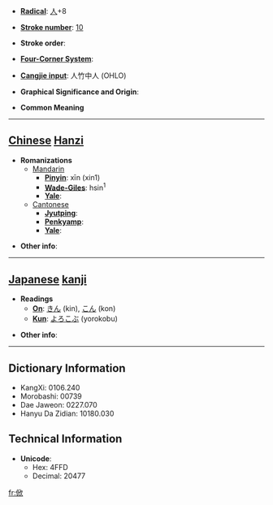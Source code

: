 * '''[[Wiktionary:Chinese radical index| Radical]]''': [[Wiktionary:Chinese radical index 人|人]]+8

* '''[[Wiktionary:Chinese total strokes index|Stroke number]]''': [[Wiktionary:Chinese total strokes index 10|10]]

* '''Stroke order''': 

* '''[[Wiktionary:Chinese four corner index|Four-Corner System]]''': 

* '''[[Wiktionary:Chinese Cangjie index|Cangjie input]]''': 人竹中人 (OHLO)

* '''Graphical Significance and Origin''': 

* '''Common Meaning'''

----

== [[Chinese]] [[Hanzi]] ==

* '''Romanizations'''
** [[Mandarin]]
*** '''[[Pinyin]]''': xīn (xin1)
*** '''[[Wade-Giles]]''': hsin<sup>1</sup>
*** '''[[Yale]]''': 
**[[Cantonese]]
***'''[[Jyutping]]''':
***'''[[Penkyamp]]''': 
***'''[[Yale]]''': 

* '''Other info''': 

----

== [[Japanese]] [[kanji]] ==

* '''Readings'''
** '''[[On]]''': [[きん]] (kin), [[こん]] (kon)
** '''[[Kun]]''': [[よろこぶ]] (yorokobu)

* '''Other info''':  

----

== Dictionary Information ==

* KangXi: 0106.240
* Morobashi: 00739
* Dae Jaweon: 0227.070
* Hanyu Da Zidian: 10180.030

== Technical Information ==

* '''Unicode''':
** Hex: 4FFD
** Decimal: 20477

[[fr:俽]]